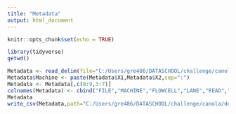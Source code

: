 ```yaml
---
title: "Metadata"
output: html_document
---
```


```r
knitr::opts_chunk$set(echo = TRUE)
```

```r
library(tidyverse)
getwd()
```

```r
Metadata <- read_delim(file="C:/Users/gre486/DATASCHOOL/challenge/canola/doc/Metadata.txt", delim = ":", col_names=F)
Metadata$Machine <- paste(Metadata$X1,Metadata$X2,sep=":")
Metadata <- Metadata[,c(8:9,3:7)]
colnames(Metadata) <- cbind("FILE","MACHINE","FLOWCELL","LANE","READ","FILTERED","INDEX")
Metadata
write_csv(Metadata,path="C:/Users/gre486/DATASCHOOL/challenge/canola/doc/Metadata_seq.csv")
```